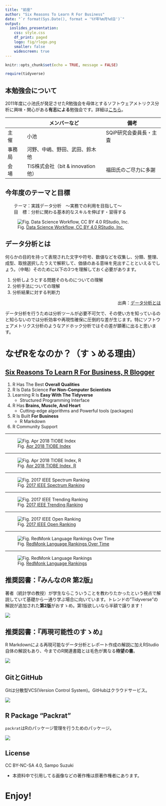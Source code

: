 ---
title: "前座"
author: "Six Reasons To Learn R For Business"
date: "`r format(Sys.Date(), format = '%Y年%m月%d日')`"
output:
  ioslides_presentation:
    css: style.css
    df_print: paged
    logo: fig/rlogo.png
    smaller: false
    widescreen: true
---

```{r setup, include=FALSE}
knitr::opts_chunk$set(echo = TRUE, message = FALSE)

require(tidyverse)
```

## 本勉強会について
2011年度に小池氏が発足させたR勉強会を母体とするソフトウェアメトリクス分析に興味・関心がある**有志による**勉強会です。詳細は[こちら](https://sites.google.com/site/kantometrics/home)。

　     | メンバーなど                   | 備考
-------|--------------------------------|------------------------
主　催 | 小池                           | SQiP研究会委員長・主査
事務局 | 河野、中嶋、野田、武田、鈴木他 | 
会　場 | TIS株式会社（bit & innovation他）| 福田氏のご尽力に多謝


## 今年度のテーマと目標
　　テーマ：実践データ分析　～実務での利用を目指して～  
　　目　標：分析に関わる基本的なスキルを伸ばす・習得する

![Fig. [Data Science Workflow, CC BY 4.0 RStudio, Inc.](https://github.com/rstudio/RStartHere)](./fig/dswf.png)

## データ分析とは
何らかの目的を持って表現された文字や符号、数値などを収集し、分類、整理、成型、取捨選択したうえで解釈して、価値のある意味を見出すことといえるでしょう。（中略）そのために以下の3つを理解しておく必要があります。  

1) 分析しようとする問題そのものについての理解
1) 分析手法についての理解
1) 分析結果に対する判断力

<p align=right>出典：[データ分析とは <i class="fa fa-external-link"></i>](https://www.albert2005.co.jp/knowledge/statistics_analysis/statistics_basics/data_analysis){target="_blank" title="データ分析基礎知識"}</p>  

データ分析を行うためは分析ツールが必要不可欠で、その使い方を知っているのと知らないのでは分析効率や再現性確保に圧倒的な差が生じます。特にソフトウェアメトリクス分析のようなアドホック分析ではその差が顕著に出ると思います。

# なぜRをなのか？（すゝめる理由）

## [Six Reasons To Learn R For Business, R Blogger](https://www.r-bloggers.com/six-reasons-to-learn-r-for-business/){target="_blank"}

1. R Has The Best **Overall Qualities**
1. R Is Data Science **For Non-Computer Scientists**
1. Learning R Is **Easy With The Tidyverse**
    * Structured Programming Interface
1. R Has **Brains, Muscle, And Heart**
    * Cutting-edge algorithms and Powerful tools (packages)
1. R Is Built **For Business**
    * R Markdown
1. R Community Support

<!-- [original](http://www.business-science.io/business/2017/12/27/six-reasons-to-use-R-for-business.html){target="_blank"} -->

---

![Fig. [Apr 2018 TIOBE Index](https://www.tiobe.com/tiobe-index/)](./fig/TIOBE_index_201804.png)

---

![Fig. [Apr 2018 TIOBE Index, R](https://www.tiobe.com/tiobe-index/r/)](./fig/TIOBE_index_R_201804.png)

---

![Fig. [2017 IEEE Spectrum Ranking](https://spectrum.ieee.org/static/interactive-the-top-programming-languages-2017)](./fig/IEEE_Spectrum_Ranking_2017.png)

---

![Fig. [2017 IEEE Trending Ranking](https://spectrum.ieee.org/static/interactive-the-top-programming-languages-2017)](./fig/IEEE_Trending_Ranking_2017.png)

---

![Fig. [2017 IEEE Open Ranking](https://spectrum.ieee.org/static/interactive-the-top-programming-languages-2017)](./fig/IEEE_Open_Source_Hubs_Ranking_2017.png)

---

![Fig. [RedMonk Language Rankings Over Time](https://redmonk.com/fryan/2018/03/15/redmonk-language-rankings-over-time/)](./fig/redmonklang.png)

---

![Fig. [RedMonk Language Rankings](https://redmonk.com/sogrady/2018/03/07/language-rankings-1-18/)](./fig/redmonklangrankings.png)


## 推奨図書：『みんなのR 第2版』
著者（統計学の教授）が学生ならこういうことを教わりたかったという視点で解説していて基礎から一通り学ぶ場合に向いています。トレンドの"Tidyverse"の解説が追加された**第2版**がおすゝめ。第1版欲しいなら半額で譲ります！

![](./fig/r_for_everyone.jpg)


## 推奨図書：『再現可能性のすゝめ』
R Markdownによる再現可能なデータ分析とレポート作成の解説に加えRStudio自体の解説もあり、今までのR関連書籍とは毛色が異なる**待望の書**。

![](./fig/wonderful_R_vol3.jpg)


## GitとGitHub
Gitは分散型VCS(Version Control System)。GitHubはクラウドサービス。

![](./fig/git_github_rstudio.png)


## R Package "Packrat"
`packrat`はRのパッケージ管理を行うためのパッケージ。

![](./fig/packrat.png)

## License

CC BY-NC-SA 4.0, Sampo Suzuki  

* 本資料中で引用してる画像などの著作権は原著作権者にあります。

# Enjoy!